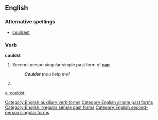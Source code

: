 ==English==

===Alternative spellings===
*[[couldest]]

===Verb===
'''couldst'''

# {{archaic}} Second-person singular simple past form of '''[[can]]'''.
#:'''''Couldst''' thou help me?''
# {{alternative spelling of|couldest}}

[[Category:English auxiliary verb forms]]
[[Category:English simple past forms]]
[[Category:English irregular simple past forms]]
[[Category:English second-person singular forms]]

[[vi:couldst]]